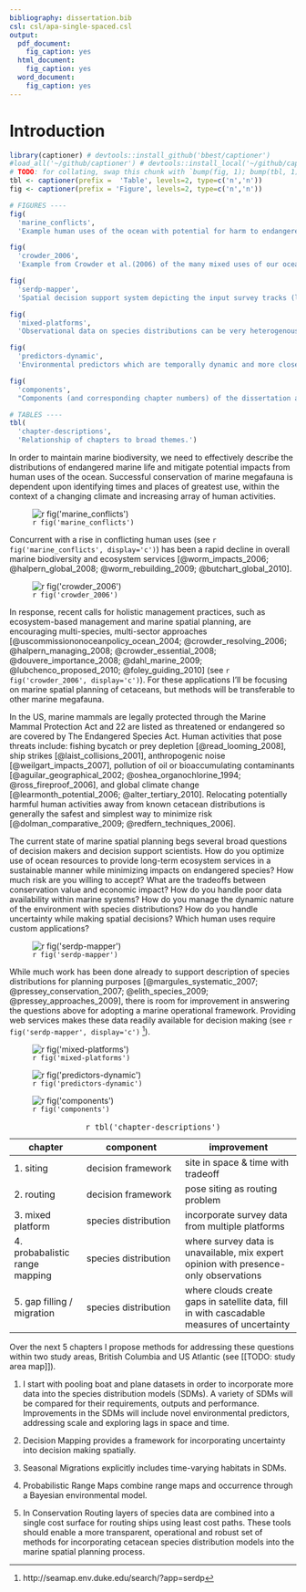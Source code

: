 ```yaml
---
bibliography: dissertation.bib
csl: csl/apa-single-spaced.csl
output:
  pdf_document:
    fig_caption: yes
  html_document:
    fig_caption: yes
  word_document:
    fig_caption: yes
---
```


# Introduction

```r
library(captioner) # devtools::install_github('bbest/captioner')
#load_all('~/github/captioner') # devtools::install_local('~/github/captioner')
# TODO: for collating, swap this chunk with `bump(fig, 1); bump(tbl, 1)` for all chapters after first
tbl <- captioner(prefix =  'Table', levels=2, type=c('n','n'))
fig <- captioner(prefix = 'Figure', levels=2, type=c('n','n'))
```

```r
# FIGURES ----
fig(
  'marine_conflicts', 
  'Example human uses of the ocean with potential for harm to endangered species (upper left, clockwise): pile driving and maintenance from offshore wind energy installations, ship shock trials and low frequency sonar use by military, fisheries gear entanglement, ship strike by transportation and cruise industries.')

fig(
  'crowder_2006', 
  'Example from Crowder et al.(2006) of the many mixed uses of our oceans necessitating coordinated, holistic approaches to marine spatial management.Example human uses of the ocean with potential for harm to endangered species (upper left, clockwise): pile driving and maintenance from offshore wind energy installations, ship shock trials and low frequency sonar use by military, fisheries gear entanglement, ship strike by transportation and cruise industries.')

fig(
  'serdp-mapper', 
  'Spatial decision support system depicting the input survey tracks (lines), observations (blue dots) and habitat prediction surface (blue=low vs red=high likelihood of encounter) for sperm whales in the US Atlantic east coast region.')

fig(
  'mixed-platforms', 
  'Observational data on species distributions can be very heterogenous, coming from a variety of platforms (clockwise from upper left): ship, plane, telemetry, expert opinion, and shore.')

fig(
  'predictors-dynamic', 
  'Environmental predictors which are temporally dynamic and more closely aligned with the aggregation and visibility of potential prey-rich areas can significantly improve the species distribution model. Here are examples of extracting: eddies from the AVISO satellite sea-surface height data using the Okubo-Weiss equation(left); fronts from Pathfinder satellite sea-surface temperature data using the Cayula-Cornillon bimodal detection algorithm (right).')

fig(
  'components', 
  "Components (and corresponding chapter numbers) of the dissertation are summarized by the decision framework posed as either a siting (1) or routing (2) problem that transparently weighs the tradeoff between species conservation and industry costs while accounting for uncertainty inherent in the species distribution model (SDM). Further chapters minimize or account for the SDM's uncertainty by either: combining boat and plane platforms of data in survey rich areas (3), combining expert opinion of species ranges and presence-only observations in data poor areas (4), and filling in gaps due to cloud cover with satellite derived environmental predictors (5).")

# TABLES ----
tbl(
  'chapter-descriptions', 
  'Relationship of chapters to broad themes.')

```

In order to maintain marine biodiversity, we need to effectively describe the distributions of endangered marine life and mitigate potential impacts from human uses of the ocean. Successful conservation of marine megafauna is dependent upon identifying times and places of greatest use, within the context of a changing climate and increasing array of human activities. 

![`r fig('marine_conflicts')`](fig/marine_conflicts_redo.png)

Concurrent with a rise in conflicting human uses (see `r fig('marine_conflicts', display='c')`) has been a rapid decline in overall marine biodiversity and ecosystem services [@worm_impacts_2006; @halpern_global_2008; @worm_rebuilding_2009; @butchart_global_2010].

![`r fig('crowder_2006')`](fig/Crowder2006_fig1_redo.png)

In response, recent calls for holistic management practices, such as ecosystem-based management and marine spatial planning, are encouraging multi-species, multi-sector approaches [@uscommissiononoceanpolicy_ocean_2004; @crowder_resolving_2006; @halpern_managing_2008; @crowder_essential_2008; @douvere_importance_2008; @dahl_marine_2009; @lubchenco_proposed_2010; @foley_guiding_2010] (see `r fig('crowder_2006', display='c')`). For these applications I’ll be focusing on marine spatial planning of cetaceans, but methods will be transferable to other marine megafauna.

In the US, marine mammals are legally protected through the Marine Mammal Protection Act and 22 are listed as threatened or endangered so are covered by The Endangered Species Act. Human activities that pose threats include: fishing bycatch or prey depletion [@read_looming_2008], ship strikes [@laist_collisions_2001], anthropogenic noise [@weilgart_impacts_2007], pollution of oil or bioaccumulating contaminants [@aguilar_geographical_2002; @oshea_organochlorine_1994; @ross_fireproof_2006], and global climate change [@learmonth_potential_2006; @alter_tertiary_2010]. Relocating potentially harmful human activities away from known cetacean distributions is generally the safest and simplest way to minimize risk [@dolman_comparative_2009; @redfern_techniques_2006].

The current state of marine spatial planning begs several broad questions of decision makers and decision support scientists. How do you optimize use of ocean resources to provide long-term ecosystem services in a sustainable manner while minimizing impacts on endangered species?  How much risk are you willing to accept?  What are the tradeoffs between conservation value and economic impact?  How do you handle poor data availability within marine systems?  How do you manage the dynamic nature of the environment with species distributions?  How do you handle uncertainty while making spatial decisions?  Which human uses require custom applications?

![`r fig('serdp-mapper')`](fig/serdp-mapper_sperm-whale-summer-east_zoom_redo.png)

While much work has been done already to support description of species distributions for planning purposes [@margules_systematic_2007; @pressey_conservation_2007; @elith_species_2009; @pressey_approaches_2009], there is room for improvement in answering the questions above for adopting a marine operational framework. Providing web services makes these data readily available for decision making (see `r fig('serdp-mapper', display='c')` [^serdp]).

[^serdp]: http://seamap.env.duke.edu/search/?app=serdp

![`r fig('mixed-platforms')`](fig/mixed_platforms.png)

![`r fig('predictors-dynamic')`](fig/predictors-dynamic.png)

![`r fig('components')`](fig/components.png)

|chapter | component | improvement |
|--------|-----------|-------------|
|1. siting | decision framework | site in space & time with tradeoff |
|2. routing | decision framework | pose siting as routing problem |
|3. mixed platform | species distribution | incorporate survey data from multiple platforms |
|4. probabalistic range mapping | species distribution | where survey data is unavailable, mix expert opinion with presence-only observations |
|5. gap filling / migration | species distribution | where clouds create gaps in satellite data, fill in with cascadable measures of uncertainty |

  : `r tbl('chapter-descriptions')`

Over the next 5 chapters I propose methods for addressing these questions within two study areas, British Columbia and US Atlantic (see [[TODO: study area map]]). 

1. I start with pooling boat and plane datasets in order to incorporate more data into the species distribution models (SDMs). A variety of SDMs will be compared for their requirements, outputs and performance. Improvements in the SDMs will include novel environmental predictors, addressing scale and exploring lags in space and time.

1. Decision Mapping provides a framework for incorporating uncertainty into decision making spatially.

1. Seasonal Migrations explicitly includes time-varying habitats in SDMs.

1. Probabilistic Range Maps combine range maps and occurrence through a Bayesian environmental model.

1. In Conservation Routing layers of species data are combined into a single cost surface for routing ships using least cost paths. These tools should enable a more transparent, operational and robust set of methods for incorporating cetacean species distribution models into the marine spatial planning process.

<!--
## Notes

- PBR potential biological removal

- Titles to consider:
  - Data to Decisions: Applying Dynamic Species Distribution Models to Cetacean Conservation Management
  - Marine Spatial Planning for Megafauna in a Dynamic Ocean: Methods and Applications for the Future

- History of Cetacean Distribution Modeling
  - historic whaling charts by Admiral Matthew Maury [map of whales](http://maps.bpl.org/id/m8753) [data visualizations of whaling history]](http://sappingattention.blogspot.com/2012/10/data-narratives-and-structural.html)
  - whaling (graphic), extirpation. examples of extinct whales. locally extinct, eg gray whale from Atlantic, but then climate change doing interesting things with whale showing up in Med.
  - summarized by [@smith_spatial_2012]

- counting whales from satellite [@fretwell_whales_2014]

-->
